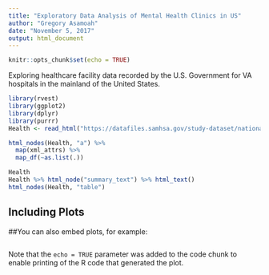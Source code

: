 ```yaml
---
title: "Exploratory Data Analysis of Mental Health Clinics in US"
author: "Gregory Asamoah"
date: "November 5, 2017"
output: html_document
---
```


```r
knitr::opts_chunk$set(echo = TRUE)
```
Exploring healthcare facility
data recorded by the U.S. Government for VA hospitals in the
mainland of the United States.
```r
library(rvest)
library(ggplot2)
library(dplyr)
library(purrr)
Health <- read_html("https://datafiles.samhsa.gov/study-dataset/national-mental-health-services-survey-2015-n-mhss-2015-ds0001-nid17098")

html_nodes(Health, "a") %>% 
  map(xml_attrs) %>% 
  map_df(~as.list(.))

Health
Health %>% html_node("summary_text") %>% html_text()
html_nodes(Health, "table")
```




## Including Plots

##You can also embed plots, for example:

```r

```

Note that the `echo = TRUE` parameter was added to the code chunk to enable printing of the R code that generated the plot.
